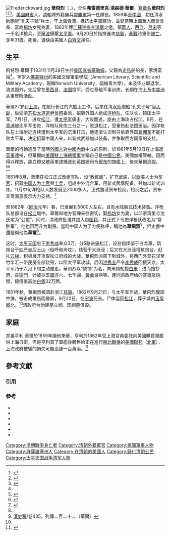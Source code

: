 [[File:Fredericktward.jpg|thumb]]
'''華飛烈'''（{{lang-en|Frederick Townsend Ward}}，{{bd|1831年|11月29日|1862年|9月22日|catIdx=W}}），全名'''弗雷德里克·湯森德·華爾'''，[[官章名|官章名]]'''華飛烈'''<ref name=周身>{{Cite web |url=http://www.kgula.com/article/494649.html |title=周身都是传奇的美国人华飞烈，为何选择入籍其同胞瞧不起的中国？ |accessdate=2020-03-28 |archive-date=2020-03-28 |archive-url=https://web.archive.org/web/20200328061133/http://www.kgula.com/article/494649.html |dead-url=no }}</ref><ref>{{Cite web |url=http://www.kaixian.tv/gd/2018/0407/552492_2.html |title=晚清军事自强:"洋操"是怎么引进中国的？ |access-date=2019-02-22 |archive-url=https://web.archive.org/web/20180421163234/http://www.kaixian.tv/gd/2018/0407/552492_2.html |archive-date=2018-04-21 |dead-url=no }}</ref><ref>{{Cite web |url=https://m.ifeng.com/shareNews?fromType=vampire&aid=sub_37449840 |title=惨死非洲的“中国人”查尔斯·戈登 |access-date=2019-02-22 |archive-url=https://web.archive.org/web/20180421164742/https://m.ifeng.com/shareNews?fromType=vampire&aid=sub_37449840 |archive-date=2018-04-21 |dead-url=no }}</ref>，[[美國|美國]][[麻省|麻省]]人，[[清朝|清朝]]聘外籍傭兵[[常勝軍|常勝軍]]第一任隊長。1859年至[[中國|中國]]，初任清水師砲艇“孔夫子號”兵士，守[[上海|上海]][[青浦|青浦]]，抵抗[[太平軍|太平軍]]建功，並娶當時上海華人商會會長、富商[[楊坊|楊坊]]女兒為妻。1862年應[[江蘇巡撫|江蘇巡撫]][[李鴻章|李鴻章]]之邀，領[[華人|華人]]、[[西洋|西洋]]、[[呂宋|呂宋]]等一千名洋槍兵，至[[寧波|寧波]]鎮壓[[太平軍|太平軍]]。9月20日於指揮進攻[[慈谿|慈谿]]，[[巷戰|巷戰]]時重伤[[陣亡|陣亡]]，享年31歲。死後，遺缺由美國人[[白齊文|白齊文]]接任。

== 生平 ==
飛特烈·華爾于1831年11月29日生於[[美国|美国]][[麻省|麻省]][[塞勒姆_(马萨诸塞州)|塞勒姆]]，父親為[[走私|走私]]船船長，家境富裕<ref name=周身></ref>。16岁入[[佛蒙特州|佛蒙特州]]的美國文理軍事學院（American Literary, Scientific and Military Academy，現稱Norwich University，諾維奇大學）。未及毕业即退学，流浪国外，先后曾在[[墨西哥|墨西哥]]、[[法国|法国]]投军。受过基础军事训练，长期在海上及[[中美洲|中美洲]]从事冒险活动。

華爾27岁到[[上海|上海]]，在航行长江的汽船上工作。后来在清[[水师|水师]]炮船“孔夫子号”当[[大副|大副]]，后受清[[苏松太道|苏松太道]][[道尹|道尹]][[吴煦|吴煦]]委派，招募外国人组成[[洋枪队|洋枪队]]，任队长，镇压太平军。7月1日，进攻[[松江|松江]]，遭[[太平军|太平军]]痛击，大败而逃，旋由上海攻占松江。8月，在[[青浦|青浦]]被太平军击败，洋枪队死伤三分之一，败退松江，受重伤赴法国医治。因洋枪队在上海附近连续遭到太平军的沉重打击，他逐渐认识到只依靠外国[[雇佣军|雇佣军]]不能打败太平军，决定招募中国人来，以新式武器加以装备，并争取西方国家的支持。

華爾的行動違反了當時[[外國人|外國人]]對[[中國內戰|中國內戰]]中立的原則，於1861年5月19日在上海遭[[英軍|英軍]]逮捕，但華爾向[[美國駐上海總領事|美國駐上海總領事]]宣稱自己是[[中國公民|中國公民]]，美國無權管轄。因而得以釋放，卻立即又被英軍逮捕送到英国{{link-en|東印度及中國艦隊|East Indies and China Station}}總司令[[贺布|贺布]]的旗艦上，後來華爾逃脫。<ref name="Têng1971">{{cite book|author=Ssū-yü Têng|title=The Taiping rebellion and the Western powers: a comprehensive survey|url=https://books.google.com/books?id=ht9wAAAAMAAJ|year=1971|publisher=Clarendon P.|page=305|access-date=2017-02-20|archive-date=2017-02-20|archive-url=https://web.archive.org/web/20170220175520/https://books.google.com/books?id=ht9wAAAAMAAJ|dead-url=no}}</ref><ref>{{Cite web | url=https://opinionator.blogs.nytimes.com/2012/05/04/a-little-trouble-in-big-china/ | title=A Little Trouble in Big China | author=STEPHEN R. PLATT | access-date=2019-02-22 | archive-url=https://web.archive.org/web/20180122001134/https://opinionator.blogs.nytimes.com/2012/05/04/a-little-trouble-in-big-china/ | archive-date=2018-01-22 | dead-url=no }}</ref>

1861年8月，華爾在松江正式改组军队，设“教练局”，扩充武装，以[[欧美|欧美]]人士为[[军官|军官]]，招募[[中国人|中国人]]为[[士官|士官]]與[[士兵|士兵]]，组成中外混合军，用新式武器配备，并加以新式训练。11月中旬洋枪队人数发展至2000多人，正式邀请贺布检阅。检阅之后，贺布非常满意表示大力支持。<ref name="WortzelHigham1999">{{cite book|author1=Larry M. Wortzel|author2=Robin D. S. Higham|title=Dictionary of Contemporary Chinese Military History|url=https://books.google.com/books?id=rfu-hR8msh4C&pg=PA74|year=1999|publisher=ABC-CLIO|isbn=978-0-313-29337-5|access-date=2017-02-20|archive-date=2017-02-20|archive-url=https://web.archive.org/web/20170220180435/https://books.google.com/books?id=rfu-hR8msh4C&pg=PA74|dead-url=no}}</ref>{{rp|74}}

至1862年（[[同治|同治]]元年）春，已发展到5000人左右，且有水陆新式技术装备。洋枪队总部设在[[松江|松江]]城中。華爾和地方官绅来往密切，娶[[杨坊|杨坊]]女为妻，以邱家湾里仓沈氏宅为“公馆”。同时，清政府批准其加入[[中国籍|中国籍]]，并正式下令把洋枪队改名为“常胜军”，他也因而升为[[副将|副将]]。當時中国人为了方便称呼，稱他為'''華飛烈'''<ref name=周身></ref>，但史書中還是稱他為'''華爾'''<ref>[[清史稿|清史稿]]/卷435，列傳二百二十二（華爾）</ref>。

这时，[[太平天国|太平天国]]忠王[[李秀成|李秀成]]率众3万，分5路进逼松江，设总指挥部于白龙潭，筑炮台于[[妙严寺|妙严寺]]后土山（俗呼和尚坟），结营于大涨泾；后又在大涨泾增筑炮台，赶扎[[云梯|云梯]]，积极展开攻取松江府城的大战。華飛烈派部下到城外，将西门外菜花泾至竹竿汇一带民房全部烧毁，以阻太平军攻城。后因[[洪秀全|洪秀全]]严令[[李秀成|李秀成]]回援天京，太平军乃于六月下旬主动撤走。華飛烈以“缺饷”为名，向米铺劫掠[[白米|白米]]；进而搜抄府、县[[衙門|衙門]]，计被抄去[[銀洋|銀洋]]六、七千圓，[[黃金|黃金]]百两等。连同清政府给的赏银及饷银，總價值高达[[白銀|白銀]]32万两。

1861年秋，華飛烈被调赴浙江[[慈谿|慈谿]]。1862年9月21日，与太平军作战，華飛烈腹部中弹，被击成重伤而昏厥，9月22日，在[[宁波|宁波]]死去。尸体运回[[松江|松江]]，葬于城内[[玉皇阁|玉皇阁]]北。<ref name="WortzelHigham1999"/>{{rp|266}}清政府为他建墓立祠。现祠墓俱毁。

==家庭==
其弟亨利·華爾於1859年隨他來華，亨利於1862年受上海官員委託向美國購買軍艦供上海自衛，但是亨利買了軍艦後轉售給正在進行[[南北戰爭|南北戰爭]]的[[美國聯邦|美國聯邦]]（[[北軍|北軍]]），上海政府被騙的損失可能高達一百萬兩。<ref name="馬幼垣2009">{{cite book|author=馬幼垣|title=靖海澄疆：中國近代海軍史事新詮|url=https://books.google.com/books?id=d_nUCQAAQBAJ&pg=PA33|date=2009年|publisher=聯經出版事業|isbn=978-957-08-3418-5|pages=33–35|access-date=2019-02-22|archive-date=2019-02-22|archive-url=https://web.archive.org/web/20190222234058/https://books.google.com/books?id=d_nUCQAAQBAJ&pg=PA33|dead-url=no}}</ref>

==參考文獻==
===引用===
{{reflist}}

===參考===
*{{cite book|author=Holger Cahill|title=''A Yankee Adventurer: The Story of Ward and the Taiping Rebellion''|url=https://books.google.com/books?id=t_8gAAAAMAAJ|year=1930年|publisher=Macaulay Company}}
*{{cite book|author=Caleb Carr|title=''The Devil Soldier: The Story of Frederick Townsend Ward''|url=https://books.google.com/books?id=oeFwAAAAMAAJ|date=1992年|publisher=Random House|isbn=978-0-679-41114-7}}
*{{cite book| title=''Memoir of Generals Ward, Burgevine and the ever-conquering legion''| author=D. J. Macgowan| url=http://pem-voyager.hosted.exlibrisgroup.com/vwebv/holdingsInfo?bibId=138988| OCLC=844837953| year=1877年| access-date=2018-02-20| archive-date=2021-04-09| archive-url=https://web.archive.org/web/20210409194634/http://pem-voyager.hosted.exlibrisgroup.com/vwebv/holdingsInfo?bibId=138988| dead-url=no}}
*{{cite book|author=Richard Joseph Smith|title=''Mercenaries and Mandarins: The Ever-Victorious Army in Nineteenth Century China''|url=https://books.google.com/books?id=ZVffAAAAMAAJ|date=1978年|publisher=Kto Press|isbn=978-0-527-83950-5|others=[[費正清|費正清]]序}}
*{{cite book|author=Jonathan D. Spence|authorlink=史景遷|title=''God's Chinese Son: The Taiping Heavenly Kingdom of Hong Xiuquan''|url=https://books.google.com/books?id=PoOybrfcmdUC|year=1997年|publisher=W.W. Norton|isbn=978-0-393-31556-1}}
*{{cite book|author=Jonathan D. Spence|authorlink=史景遷|title=''To Change China: Western Advisers in China, 1620-1960''|url=https://books.google.com/books?id=ExiGAAAAIAAJ|year=1969年|publisher=Little, Brown}}

{{start box}}
{{s-before|無}}
{{s-title|[[常勝軍|常勝軍]] 第一任隊長|任職期問：1862年2月—1862年9月22日}}
{{s-after|[[白齊文|白齊文]]}}
{{end box}}
{{Authority control}}
{{DEFAULTSORT:W}}
[[Category:清朝戰爭身亡者|Category:清朝戰爭身亡者]]
[[Category:清朝外籍軍官|Category:清朝外籍軍官]]
[[Category:美國軍事人物|Category:美國軍事人物]]
[[Category:麻薩諸塞州人|Category:麻薩諸塞州人]]
[[Category:在清朝的美國人|Category:在清朝的美國人]]
[[Category:歸化清朝公民|Category:歸化清朝公民]]
[[Category:太平天国战争清军人物|Category:太平天国战争清军人物]]